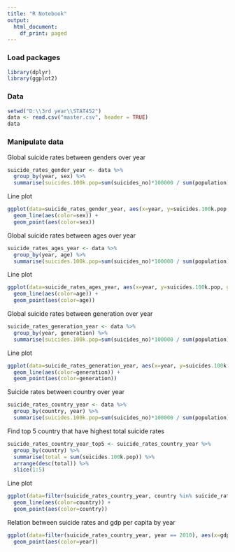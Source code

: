 ---
title: "R Notebook"
output:
  html_document:
    df_print: paged
---

### Load packages

```{r}
library(dplyr)
library(ggplot2)
```

### Data

```{r}
setwd("D:\\3rd year\\STAT452")
data <- read.csv("master.csv", header = TRUE)
data
```


### Manipulate data

Global suicide rates between genders over year

```{r}
suicide_rates_gender_year <- data %>%
  group_by(year, sex) %>%
  summarise(suicides.100k.pop=sum(suicides_no)*100000 / sum(population))
```

Line plot

```{r}
ggplot(data=suicide_rates_gender_year, aes(x=year, y=suicides.100k.pop, group=sex)) +
  geom_line(aes(color=sex)) +
  geom_point(aes(color=sex))
```

Global suicide rates between ages over year

```{r}
suicide_rates_ages_year <- data %>%
  group_by(year, age) %>%
  summarise(suicides.100k.pop=sum(suicides_no)*100000 / sum(population))
```

Line plot

```{r}
ggplot(data=suicide_rates_ages_year, aes(x=year, y=suicides.100k.pop, group=age)) +
  geom_line(aes(color=age)) +
  geom_point(aes(color=age))
```

Global suicide rates between generation over year

```{r}
suicide_rates_generation_year <- data %>%
  group_by(year, generation) %>%
  summarise(suicides.100k.pop=sum(suicides_no)*100000 / sum(population))
```

Line plot

```{r}
ggplot(data=suicide_rates_generation_year, aes(x=year, y=suicides.100k.pop, group=generation)) +
  geom_line(aes(color=generation)) +
  geom_point(aes(color=generation))
```

Suicide rates between country over year

```{r}
suicide_rates_country_year <- data %>%
  group_by(country, year) %>%
  summarise(suicides.100k.pop=sum(suicides_no)*100000 / sum(population), gdp_per_capita=mean(gdp_per_capita....))
```

Find top 5 country that have highest total suicide rates

```{r}
suicide_rates_country_year_top5 <- suicide_rates_country_year %>%
  group_by(country) %>%
  summarise(total = sum(suicides.100k.pop)) %>%
  arrange(desc(total)) %>%
  slice(1:5)
```


Line plot

```{r}
ggplot(data=filter(suicide_rates_country_year, country %in% suicide_rates_country_year_top5$country), aes(x=year, y=suicides.100k.pop, group=country)) +
  geom_line(aes(color=country)) +
  geom_point(aes(color=country))
```

Relation between suicide rates and gdp per capita by year

```{r}
ggplot(data=filter(suicide_rates_country_year, year == 2010), aes(x=gdp_per_capita, y=suicides.100k.pop, group=year)) +
  geom_point(aes(color=year))
```


